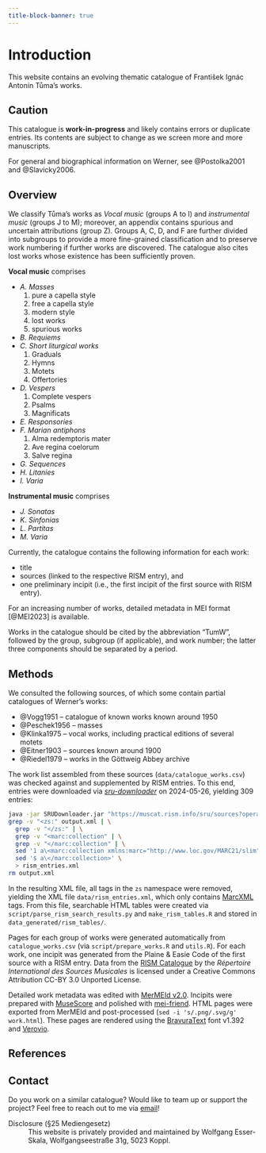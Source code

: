 ```yaml
---
title-block-banner: true
---
```


# Introduction {.unnumbered}

This website contains an evolving thematic catalogue of František Ignác Antonín Tůma's works.

::: {.callout-important}
## Caution

This catalogue is **work-in-progress** and likely contains errors or duplicate entries. Its contents are subject to change as we screen more and more manuscripts.
:::

For general and biographical information on Werner, see @Postolka2001 and @Slavicky2006.


## Overview

We classify Tůma's works as *Vocal music* (groups A to I) and *instrumental music* (groups J to M); moreover, an appendix contains spurious and uncertain attributions (group Z). Groups A, C, D, and F are further divided into subgroups to provide a more fine-grained classification and to preserve work numbering if further works are discovered. The catalogue also cites lost works whose existence has been sufficiently proven.

**Vocal music** comprises

- *A. Masses*<br/>
  (1) pure a capella style<br/>
  (2) free a capella style<br/>
  (3) modern style<br/>
  (4) lost works<br/>
  (5) spurious works
- *B. Requiems*
- *C. Short liturgical works*<br/>
  (1) Graduals<br/>
  (2) Hymns<br/>
  (3) Motets<br/>
  (4) Offertories
- *D. Vespers*<br/>
  (1) Complete vespers<br/>
  (2) Psalms<br/>
  (3) Magnificats
- *E. Responsories*
- *F. Marian antiphons*<br/>
  (1) Alma redemptoris mater<br/>
  (2) Ave regina coelorum<br/>
  (3) Salve regina
- *G. Sequences*
- *H. Litanies*
- *I. Varia*

**Instrumental music** comprises

- *J. Sonatas*
- *K. Sinfonias*
- *L. Partitas*
- *M. Varia*

Currently, the catalogue contains the following information for each work:

- title
- sources (linked to the respective RISM entry), and
- one preliminary incipit (i.e., the first incipit of the first source with RISM entry).

For an increasing number of works, detailed metadata in MEI format [@MEI2023] is available.

Works in the catalogue should be cited by the abbreviation “TumW”, followed by the group, subgroup (if applicable), and work number; the latter three components should be separated by a period.


## Methods

We consulted the following sources, of which some contain partial catalogues of Werner's works:

- @Vogg1951 – catalogue of known works known around 1950
- @Peschek1956 – masses
- @Klinka1975 – vocal works, including practical editions of several motets
- @Eitner1903 – sources known around 1900
- @Riedel1979 – works in the Göttweig Abbey archive

The work list assembled from these sources (`data/catalogue_works.csv`) was checked against and supplemented by RISM entries. To this end, entries were downloaded via [*sru-downloader*](https://github.com/rism-international/sru-downloader) on 2024-05-26, yielding 309 entries:

```bash
java -jar SRUDownloader.jar "https://muscat.rism.info/sru/sources?operation=searchRetrieve&version=1.1&query=creator=%22T%C5%AFma,+Franti%C5%A1ek+Ign%C3%A1c%22&maximumRecords=100"
grep -v "<zs:" output.xml | \
  grep -v "</zs:" | \
  grep -v "<marc:collection" | \
  grep -v "</marc:collection" | \
  sed '1 a\<marc:collection xmlns:marc="http://www.loc.gov/MARC21/slim">' | \
  sed '$ a\</marc:collection>' \
  > rism_entries.xml
rm output.xml
```
In the resulting XML file, all tags in the `zs` namespace were removed, yielding the XML file `data/rism_entries.xml`, which only contains [MarcXML](https://www.loc.gov/standards/marcxml/) tags. From this file, searchable HTML tables were created via `script/parse_rism_search_results.py` and `make_rism_tables.R` and stored in `data_generated/rism_tables/`.

Pages for each group of works were generated automatically from `catalogue_works.csv` (via `script/prepare_works.R` and `utils.R`). For each work, one incipit was generated from the Plaine & Easie Code of the first source with a RISM entry. Data from the [RISM Catalogue](https://opac.rism.info) by the *Répertoire International des Sources Musicales* is licensed under a Creative Commons Attribution CC-BY 3.0 Unported License.

Detailed work metadata was edited with [MerMEId v2.0](https://mermeid.edirom.de/). Incipits were prepared with [MuseScore](https://musescore.org) and polished with [mei-friend](https://mei-friend.mdw.ac.at). HTML pages were exported from MerMEId and post-processed (`sed -i 's/.png/.svg/g' work.html`). These pages are rendered using the [BravuraText](https://github.com/steinbergmedia/bravura) font v1.392 and [Verovio](https://www.verovio.org).


## References

::: {#refs}
:::


## Contact

Do you work on a similar catalogue? Would like to team up or support the project? Feel free to reach out to me via [email](mailto:wolfgang@esser-skala.at)!

Disclosure (§25 Mediengesetz)
: This website is privately provided and maintained by Wolfgang Esser-Skala, Wolfgangseestraße 31g, 5023 Koppl.
